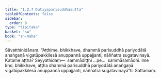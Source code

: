 ```yaml
---
title: "1.2.7 Dutiyaparisuddhasutta"
tableOfContents: false
sidebar:
  order: 8
type: "tipitaka"
basket: "su"
book: "sn-maha"
---
```



<DynamicBreadcrumb />

<Division number="17" book="sn-maha">

<Paragraph number="76" book="sn-maha">
Sāvatthinidānaṃ. “Aṭṭhime, bhikkhave, dhammā parisuddhā pariyodātā anaṅgaṇā vigatūpakkilesā anuppannā uppajjanti, nāññatra sugatavinayā. Katame aṭṭha? Seyyathidaṃ—  sammādiṭṭhi …pe…  sammāsamādhi. Ime kho, bhikkhave, aṭṭha dhammā parisuddhā pariyodātā anaṅgaṇā vigatūpakkilesā anuppannā uppajjanti, nāññatra sugatavinayā”ti.

</Paragraph>
</Division>

<Paragraph number="77" type="center" book="sn-maha">
Sattamaṃ.
</Paragraph>